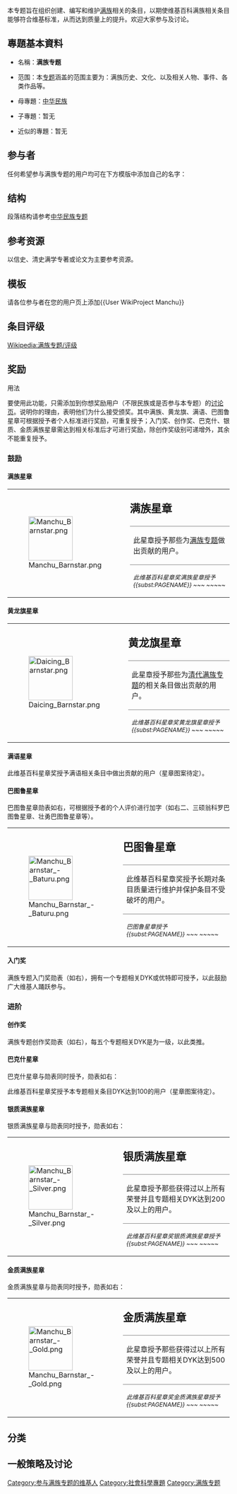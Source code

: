 {{维基专题状态|inactive}}

本专题旨在组织创建、编写和维护[[满族|满族]]相关的条目，以期使维基百科满族相关条目能够符合维基标准，从而达到质量上的提升。欢迎大家参与及讨论。

==專題基本資料==
*名稱：'''满族专题'''

*范围：本[[Wikipedia:專題|专题]]涵盖的范围主要为：满族历史、文化、以及相关人物、事件、各类作品等。

*母專題：[[维基百科:中华民族专题|中华民族]]

*子專題：暂无

*近似的專題：暂无

==参与者==
任何希望参与满族专题的用户均可在下方模版中添加自己的名字：
{{满族专题成员名单}}

==结构==
段落结构请参考[[维基百科:中华民族专题|中华民族专题]]

==参考资源==
以信史、清史满学专著或论文为主要参考资源。

==模板==
请各位参与者在您的用户页上添加<nowiki>{{User WikiProject Manchu}}</nowiki>
{{User WikiProject Manchu}}





== 条目评级 ==
[[Wikipedia:满族专题/评级|Wikipedia:满族专题/评级]]
{{Articles by Quality and Importance
 |project= 满族
 }}
{{Articles by Importance|topic=满族|project=满族|format=toc}}
{{Articles by Quality|topic=满族|project=满族|format=toc}}

== 奖励 ==
; 用法
要使用此功能，只需添加{{tls|某某星章|''留言''}}到你想奖励用户（不限民族或是否参与本专题）的[[维基百科:讨论页|讨论页]]。说明你的理由，表明他们为什么接受颁奖。其中满族、黄龙旗、满语、巴图鲁星章可根据授予者个人标准进行奖励，可重复授予；入门奖、创作奖、巴克什、银质、金质满族星章需达到相关标准后才可进行奖励，除创作奖级别可递增外，其余不能重复授予。
===鼓励===
====满族星章====
{| style="border: 1px solid {{{border|gray}}}; background-color: {{{color|#fdffe7}}}; width:100%"
|rowspan="3" valign="top" style="width:5em"| [[File:Manchu_Barnstar.png|100px]]
|rowspan="3" |
|style="font-size: x-large; padding: 0; vertical-align: bottom; height: 1.1em;" | '''满族星章'''
|-
|style="vertical-align: top; border-top: 1px solid gray; height:5em;"| 此星章授予那些为[[维基百科:满族专题|满族专题]]做出贡献的用户。 
|-
|style="vertical-align: top; border-top: 1px solid gray;" |<sub>''此维基百科星章奖满族星章授予 {{<includeonly>subst:</includeonly>PAGENAME}} <includeonly>~~</includeonly>~  ~<includeonly>~~</includeonly>~~''</sub>
|}

====黄龙旗星章====
{| style="border: 1px solid {{{border|gray}}}; background-color: {{{color|#fdffe7}}}; width:100%"
|rowspan="3" valign="top" style="width:5em"| [[File:Daicing_Barnstar.png|100px]]
|rowspan="3" |
|style="font-size: x-large; padding: 0; vertical-align: bottom; height: 1.1em;" | '''黄龙旗星章'''
|-
|style="vertical-align: top; border-top: 1px solid gray; height:5em;"| 此星章授予那些为[[清代|清代]][[维基百科:满族专题|满族专题]]的相关条目做出贡献的用户。 
|-
|style="vertical-align: top; border-top: 1px solid gray;" |<sub>''此维基百科星章奖黄龙旗星章授予 {{<includeonly>subst:</includeonly>PAGENAME}} <includeonly>~~</includeonly>~  ~<includeonly>~~</includeonly>~~''</sub>
|}

====满语星章====
此维基百科星章奖授予满语相关条目中做出贡献的用户（星章图案待定）。

====巴图鲁星章====
{{Encourage|bgcolor=gold|stripecolor=red|stripe=1|title=巴图鲁星章|fontcolor=black|align={{{align|right}}}}}
{{Encourage|bgcolor=gold|stripecolor=red|stripe=1|title=硕翁科罗巴图鲁星章|fontcolor=black|align={{{align|right}}}}}
{{Encourage|bgcolor=gold|stripecolor=red|stripe=1|title=壮勇巴图鲁星章|fontcolor=black|align={{{align|right}}}}}
巴图鲁星章勋表如右，可根据授予者的个人评价进行加字（如右二、三硕翁科罗巴图鲁星章、壮勇巴图鲁星章等）。

{| style="border: 1px solid {{{border|gray}}}; background-color: {{{color|#fdffe7}}}; width:100%"
|rowspan="3" valign="top" style="width:5em"| [[File:Manchu_Barnstar_-_Baturu.png|100px]]
|rowspan="3" |
|style="font-size: x-large; padding: 0; vertical-align: bottom; height: 1.1em;" | '''巴图鲁星章'''
|-
|style="vertical-align: top; border-top: 1px solid gray; height:5em;"| 此维基百科星章奖授予长期对条目质量进行维护并保护条目不受破坏的用户。 
|-
|style="vertical-align: top; border-top: 1px solid gray;" |<sub>''巴图鲁星章授予 {{<includeonly>subst:</includeonly>PAGENAME}} <includeonly>~~</includeonly>~  ~<includeonly>~~</includeonly>~~''</sub>
|}

====入门奖====
{{Encourage|bgcolor=grey|stripecolor=|stripe=|title=满族专题入门奖|fontcolor=white|align={{{align|right}}}}}
满族专题入门奖勋表（如右），拥有一个专题相关DYK或优特即可授予，以此鼓励广大维基人踊跃参与。

===进阶===
====创作奖====
{{Encourage|bgcolor=#BFE690|stripecolor=|stripe=|title=1级满族专题创作奖|fontcolor=black|align={{{align|right}}}}}
满族专题创作奖勋表（如右），每五个专题相关DYK是为一级，以此类推。

====巴克什星章====
{{Encourage|bgcolor=#BFE690|stripecolor=blue|stripe=1|title=巴克什星章|fontcolor=black|align={{{align|right}}}}}
巴克什星章与勋表同时授予，勋表如右：

此维基百科星章奖授予本专题相关条目DYK达到100的用户（星章图案待定）。

====银质满族星章====
{{Encourage|bgcolor=silver|stripecolor=blue|stripe=2|title=银质满族星章|fontcolor=black|align={{{align|right}}}}}
银质满族星章与勋表同时授予，勋表如右：

{| style="border: 1px solid {{{border|gray}}}; background-color: {{{color|#fdffe7}}}; width:100%"
|rowspan="3" valign="top" style="width:5em"| [[File:Manchu_Barnstar_-_Silver.png|100px]]
|rowspan="3" |
|style="font-size: x-large; padding: 0; vertical-align: bottom; height: 1.1em;" | '''银质满族星章'''
|-
|style="vertical-align: top; border-top: 1px solid gray; height:5em;"| 此星章授予那些获得过以上所有荣誉并且专题相关DYK达到200及以上的用户。 
|-
|style="vertical-align: top; border-top: 1px solid gray;" |<sub>''此维基百科星章奖银质满族星章授予 {{<includeonly>subst:</includeonly>PAGENAME}} <includeonly>~~</includeonly>~  ~<includeonly>~~</includeonly>~~''</sub>
|}

====金质满族星章====
{{Encourage|bgcolor=gold|stripecolor=red|stripe=2|title=金质满族星章|fontcolor=black|align={{{align|right}}}}}
金质满族星章与勋表同时授予，勋表如右：

{| style="border: 1px solid {{{border|gray}}}; background-color: {{{color|#fdffe7}}}; width:100%"
|rowspan="3" valign="top" style="width:5em"| [[File:Manchu_Barnstar_-_Gold.png|100px]]
|rowspan="3" |
|style="font-size: x-large; padding: 0; vertical-align: bottom; height: 1.1em;" | '''金质满族星章'''
|-
|style="vertical-align: top; border-top: 1px solid gray; height:5em;"| 此星章授予那些获得过以上所有荣誉并且专题相关DYK达到500及以上的用户。 
|-
|style="vertical-align: top; border-top: 1px solid gray;" |<sub>''此维基百科星章奖金质满族星章授予 {{<includeonly>subst:</includeonly>PAGENAME}} <includeonly>~~</includeonly>~  ~<includeonly>~~</includeonly>~~''</sub>
|}

==分类==

==一般策略及讨论==

{{中华民族}}
{{WikiProject Footer}}
[[Category:参与满族专题的维基人|Category:参与满族专题的维基人]]
[[Category:社會科學專題|Category:社會科學專題]]
[[Category:满族专题|Category:满族专题]]